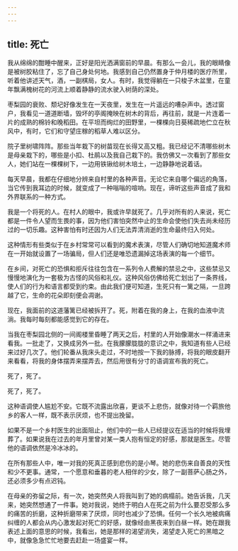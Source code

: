 ```yaml
---
---
---
```

title: 死亡
---




我从绵绵的酣睡中醒来，正好是阳光洒满窗前的早晨。有那么一会儿，我的眼睛像是被树胶粘住了，忘了自己身处何地。我感到自己仍然置身于仲月楼的医疗所里，听着他讲述天气，酒，一副棋局，女人。有时，我觉得躺在一只梭子木盆里，在童年飘满槐树花的河流上顺着静静的流水驶入树荫的深处。

枣梨园的衰败、颓圮好像发生在一天夜里，发生在一片遥远的嘈杂声中。透过窗户，我看见一道道断墙，毁坏的亭阁掩映在树木的背后，再往前，就是一片连着一片的成熟的棉铃和晚稻田。在平坦而绚烂的田野里，一棵棵向日葵稀疏地伫立在秋风中，有时，它们和守望庄稼的稻草人难以区分。

院子里树啸阵阵。那些当年栽下的树苗现在长得又高又粗。我已经记不清哪些树木是母亲栽下的，哪些是小扣、杜鹃以及我自己栽下的。我仿佛又一次看到了那些女人，她们站在一棵棵树下，一边用铁锹给树木培土，一边静静地说着话。

每天早晨，我都在仔细地分辨来自村里的各种声音。无论它来自哪个偏远的角落，当它传到我耳边的时候，就变成了一种嗡嗡的喧响。现在，谛听这些声音成了我和外界联系的一种方式。

我是一个将死的人。在村人的眼中，我或许早就死了。几乎对所有的人来说，死亡都是一件令人望而生畏的事，因为他们害怕突然中止的生命会使他们失去尚未经历过的一切乐趣。这种害怕有时还因为人们无法弄清消逝的生命最终归入何处。

这种情形有些类似于在乡村常常可以看到的魔术表演，尽管人们确切地知道魔术师在一开始就设置了一场骗局，但人们还是唯恐遗漏掉这场表演的每一个细节。

在乡间，对死亡的恐惧和拒斥往往包含在一系列令人费解的禁忌之中，这些禁忌又慢慢地演化为一套极为古怪的风俗和礼仪。这种风俗仿佛给死亡划出了一条界线，使人们的行为和语言都受到约束。由此我们便可知道，生死只有一篱之隔，一旦跨越了它，生命的花朵即刻便会凋谢。

现在，我面前的这道藩篱已经被拆开了。死，附着在我的身上，在我的血液中流淌。我每时每刻都能感觉到它的存在。

当我在枣梨园北侧的一间阁楼里昏睡了两天之后，村里的人开始像潮水一样涌进来看我。一批走了，又换成另外一批。在我朦朦胧胧的意识之中，我知道有些人已经来过好几次了。他们轮番从我床头走过，不时地按一下我的脉搏，将我的眼皮翻开来看看，将我的身体摆弄来摆弄去，然后用很有分寸的语调宣布我的死亡。

死了，死了。

死了，死了。

这种语调使人尴尬不安。它既不流露出欣喜，更谈不上悲伤，就像对待一个羁旅他乡的客人一样，既不表示厌烦，也不提出挽留。

如果不是一个乡村医生的出面阻止，他们中的一些人已经提议在适当的时候将我埋葬了。如果说我在过去的年月里曾对某一类人抱有恒定的好感，那就是医生。尽管他的语调依然是冷冰冰的。

在所有那些人中，唯一对我的死真正感到悲伤的是小琴。她的悲伤来自善良的天性和少不更事。通常，一个愿意和垂暮的老人相伴的少女，除了一副菩萨心肠之外，还必须多少有点迟钝。

在母亲的弥留之际，有一次，她突然央人将我叫到了她的病榻前。她告诉我，几天来，她突然想通了一件事。她对我说，她终于明白人在死之前为什么要忍受那么多的痛苦的折磨，这种折磨带来了厌烦，同时也减少了恐惧。任何一个长久地被病痛纠缠的人都会从内心激发起对死亡的好感，就像经由黑夜来到白昼一样。她在跟我表述上面的意思的时候，我看出，她是那样的渴望消失，渴望走入死亡的黑暗之中，就像急急忙忙地要去赶赴一场盛宴一样。